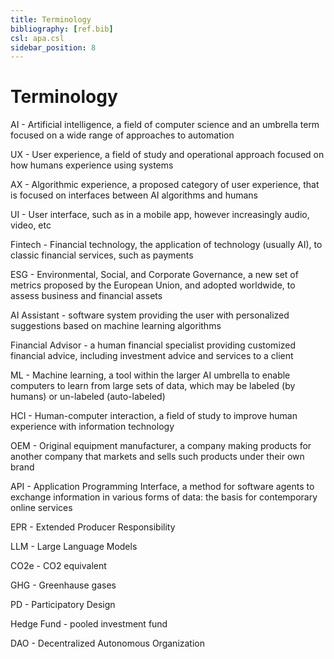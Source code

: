 ```yaml
---
title: Terminology
bibliography: [ref.bib]
csl: apa.csl
sidebar_position: 8
---
```



# Terminology

AI - Artificial intelligence, a field of computer science and an umbrella term focused on a wide range of approaches to automation

UX - User experience, a field of study and operational approach focused on how humans experience using systems

AX - Algorithmic experience, a proposed category of user experience, that is focused on interfaces between AI algorithms and humans

UI - User interface, such as in a mobile app, however increasingly audio, video, etc

Fintech - Financial technology, the application of technology (usually AI), to classic financial services, such as payments

ESG - Environmental, Social, and Corporate Governance, a new set of metrics proposed by the European Union, and adopted worldwide, to assess business and financial assets

AI Assistant - software system providing the user with personalized suggestions based on machine learning algorithms

Financial Advisor - a human financial specialist providing customized financial advice, including investment advice and services to a client

ML - Machine learning, a tool within the larger AI umbrella to enable computers to learn from large sets of data, which may be labeled (by humans) or un-labeled (auto-labeled)

HCI - Human-computer interaction, a field of study to improve human experience with information technology

OEM - Original equipment manufacturer, a company making products for another company that markets and sells such products under their own brand

API - Application Programming Interface, a method for software agents to exchange information in various forms of data: the basis for contemporary online services

EPR - Extended Producer Responsibility 

LLM - Large Language Models

CO2e - CO2 equivalent

GHG - Greenhause gases

PD - Participatory Design

Hedge Fund - pooled investment fund

DAO - Decentralized Autonomous Organization
